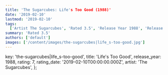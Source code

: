 ```yaml
---
title: 'The Sugarcubes: Life's Too Good (1988)'
date: '2019-02-10'
lastmod: '2019-02-10'
tags:
  ['Artist The Sugarcubes', 'Rated 3.5', 'Release Year 1988', 'Release Decade 1980']
summary: 'Rated 3.5'
authors: ['default']
images: ['/content/images/the-sugarcubes|life_s-too-good.jpg']
---
```


  key: 'the-sugarcubes|life_s-too-good',
  title: 'Life's Too Good',
  release_year: 1988,
  rating: 7,
  rating_date: '2019-02-10T00:00:00.000Z',
  artist: 'The Sugarcubes',
};

<MusicRating data={data} />
